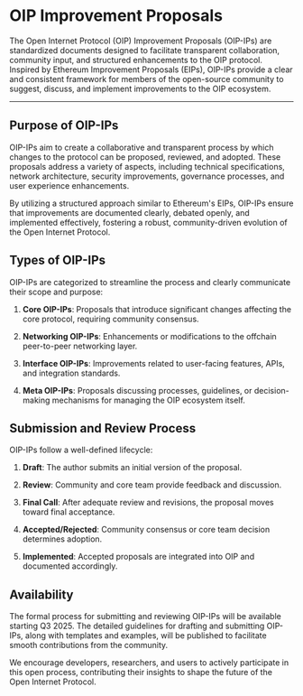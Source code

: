 # OIP Improvement Proposals
The Open Internet Protocol (OIP) Improvement Proposals (OIP-IPs) are standardized documents designed to facilitate transparent collaboration, community input, and structured enhancements to the OIP protocol. Inspired by Ethereum Improvement Proposals (EIPs), OIP-IPs provide a clear and consistent framework for members of the open-source community to suggest, discuss, and implement improvements to the OIP ecosystem.

---

## Purpose of OIP-IPs

OIP-IPs aim to create a collaborative and transparent process by which changes to the protocol can be proposed, reviewed, and adopted. These proposals address a variety of aspects, including technical specifications, network architecture, security improvements, governance processes, and user experience enhancements.

By utilizing a structured approach similar to Ethereum's EIPs, OIP-IPs ensure that improvements are documented clearly, debated openly, and implemented effectively, fostering a robust, community-driven evolution of the Open Internet Protocol.

## Types of OIP-IPs

OIP-IPs are categorized to streamline the process and clearly communicate their scope and purpose:

1. **Core OIP-IPs**: Proposals that introduce significant changes affecting the core protocol, requiring community consensus.

2. **Networking OIP-IPs**: Enhancements or modifications to the offchain peer-to-peer networking layer.

3. **Interface OIP-IPs**: Improvements related to user-facing features, APIs, and integration standards.

4. **Meta OIP-IPs**: Proposals discussing processes, guidelines, or decision-making mechanisms for managing the OIP ecosystem itself.

## Submission and Review Process

OIP-IPs follow a well-defined lifecycle:
1. **Draft**: The author submits an initial version of the proposal.

2. **Review**: Community and core team provide feedback and discussion.

3. **Final Call**: After adequate review and revisions, the proposal moves toward final acceptance.

4. **Accepted/Rejected**: Community consensus or core team decision determines adoption.

5. **Implemented**: Accepted proposals are integrated into OIP and documented accordingly.

## Availability

The formal process for submitting and reviewing OIP-IPs will be available starting Q3 2025. The detailed guidelines for drafting and submitting OIP-IPs, along with templates and examples, will be published to facilitate smooth contributions from the community.

We encourage developers, researchers, and users to actively participate in this open process, contributing their insights to shape the future of the Open Internet Protocol.

